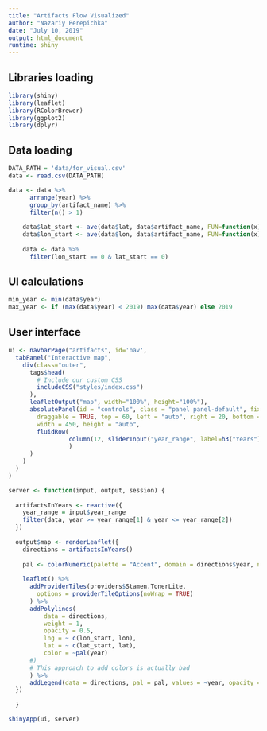 ```yaml
---
title: "Artifacts Flow Visualized"
author: "Nazariy Perepichka"
date: "July 10, 2019"
output: html_document
runtime: shiny
---
```

## Libraries loading
```r
library(shiny)
library(leaflet)
library(RColorBrewer)
library(ggplot2)
library(dplyr)
```


## Data loading
```r
DATA_PATH = 'data/for_visual.csv'
data <- read.csv(DATA_PATH)
```

```r
data <- data %>%
      arrange(year) %>%
      group_by(artifact_name) %>%
      filter(n() > 1)
      
    data$lat_start <- ave(data$lat, data$artifact_name, FUN=function(x) c(0, x))
    data$lon_start <- ave(data$lon, data$artifact_name, FUN=function(x) c(0, x))
    
    data <- data %>%
      filter(lon_start == 0 & lat_start == 0) 
```

## UI calculations
```r
min_year <- min(data$year) 
max_year <- if (max(data$year) < 2019) max(data$year) else 2019
```

## User interface
```r
ui <- navbarPage("artifacts", id='nav',
  tabPanel("Interactive map",
    div(class="outer",
      tags$head(
        # Include our custom CSS
        includeCSS("styles/index.css")
      ),
      leafletOutput("map", width="100%", height="100%"),
      absolutePanel(id = "controls", class = "panel panel-default", fixed = TRUE,
        draggable = TRUE, top = 60, left = "auto", right = 20, bottom = "auto",
        width = 450, height = "auto",
        fluidRow(
                 column(12, sliderInput("year_range", label=h3("Years"), min=min_year, max=max_year,  c(min_year, max_year)))
                 )
      )
    )
  )
)
```

```r
server <- function(input, output, session) {
  
  artifactsInYears <- reactive({
    year_range = input$year_range
    filter(data, year >= year_range[1] & year <= year_range[2])
  })
  
  output$map <- renderLeaflet({
    directions = artifactsInYears()
    
    pal <- colorNumeric(palette = "Accent", domain = directions$year, n = 5)
    
    leaflet() %>%
      addProviderTiles(providers$Stamen.TonerLite,
        options = providerTileOptions(noWrap = TRUE)
      ) %>%
      addPolylines(
          data = directions,
          weight = 1,
          opacity = 0.5,
          lng = ~ c(lon_start, lon),
          lat = ~ c(lat_start, lat),
          color = ~pal(year)
      #)
      # This approach to add colors is actually bad
      ) %>%
      addLegend(data = directions, pal = pal, values = ~year, opacity = 0.5)
  })
  
  }
```

```r
shinyApp(ui, server)
```

